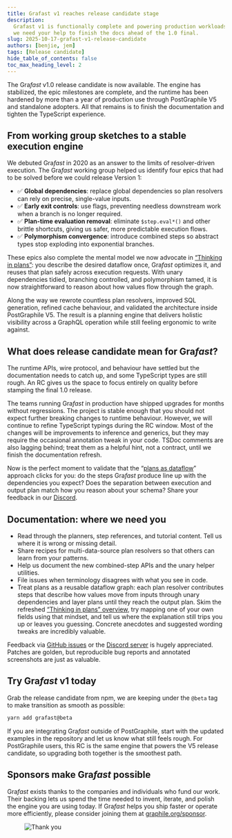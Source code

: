 ```yaml
---
title: Grafast v1 reaches release candidate stage
description:
  Grafast v1 is functionally complete and powering production workloads, now
  we need your help to finish the docs ahead of the 1.0 final.
slug: 2025-10-17-grafast-v1-release-candidate
authors: [benjie, jem]
tags: [Release candidate]
hide_table_of_contents: false
toc_max_heading_level: 2
---
```



<div className={styles.intro}>

The Gra*fast* v1.0 release candidate is now available. The engine has stabilized, the
epic milestones are complete, and the runtime has been hardened by more than a year of
production use through PostGraphile V5 and standalone adopters. All that
remains is to finish the documentation and tighten the TypeScript experience.

</div>

## From working group sketches to a stable execution engine

We debuted Gra*fast* in 2020 as an answer to the limits of resolver-driven
execution. The Gra*fast* working group helped us identify four epics that had
to be solved before we could release Version 1:

- ✅ **Global dependencies**: replace global dependencies so plan resolvers can
  rely on precise, single-value inputs.
- ✅ **Early exit controls**: use flags, preventing needless downstream work
  when a branch is no longer required.
- ✅ **Plan-time evaluation removal**: eliminate `$step.eval*()` and other brittle
  shortcuts, giving us safer, more predictable execution flows.
- ✅ **Polymorphism convergence**: introduce combined steps so abstract types
  stop exploding into exponential branches.

These epics also complete the mental model we now advocate in
[“Thinking in plans”](/grafast/flow): you describe the desired dataflow once,
Gra*fast* optimizes it, and reuses that plan safely across execution requests.
With unary dependencies tidied, branching controlled, and polymorphism tamed,
it is now straightforward to reason about how values flow through the graph.

<!-- truncate-->

Along the way we rewrote countless plan resolvers, improved SQL generation,
refined cache behaviour, and validated the architecture inside PostGraphile V5.
The result is a planning engine that delivers holistic visibility across a
GraphQL operation while still feeling ergonomic to write against.

## What does release candidate mean for Gra*fast*?

The runtime APIs, wire protocol, and behaviour have settled but the documentation
needs to catch up, and some TypeScript types are still rough. An RC gives us
the space to focus entirely on quality before stamping the final 1.0 release.

The teams running Gra*fast* in production have shipped upgrades for months without
regressions. The project is stable enough that you should not expect further breaking
changes to runtime behaviour. However, we will continue to refine TypeScript typings
during the RC window. Most of the changes will be improvements to inference and generics,
but they may require the occasional annotation tweak in your code. TSDoc comments are
also lagging behind; treat them as a helpful hint, not a contract, until we finish the
documentation refresh.

Now is the perfect moment to validate that the “[plans as dataflow](/grafast/flow)” approach
clicks for you: do the steps Gra*fast* produce line up with the dependencies you
expect? Does the separation between execution and output plan match how you
reason about your schema? Share your feedback in our [Discord](https://discord.gg/graphile).

## Documentation: where we need you

- Read through the planners, step references, and tutorial content. Tell us
  where it is wrong or missing detail.
- Share recipes for multi-data-source plan resolvers so that others can learn
  from your patterns.
- Help us document the new combined-step APIs and the unary helper utilities.
- File issues when terminology disagrees with what you see in code.
- Treat plans as a reusable dataflow graph: each plan resolver contributes steps
  that describe how values move from inputs through unary dependencies and layer
  plans until they reach the output plan. Skim the refreshed
  [“Thinking in plans” overview](/grafast/flow), try mapping one of your own
  fields using that mindset, and tell us where the explanation still trips you
  up or leaves you guessing. Concrete anecdotes and suggested wording tweaks are
  incredibly valuable.

Feedback via [GitHub issues](https://github.com/graphile/crystal) or the
[Discord server](https://discord.gg/graphile) is hugely appreciated. Patches
are golden, but reproducible bug reports and annotated screenshots are just as
valuable.

## Try Gra*fast* v1 today

Grab the release candidate from npm, we are keeping under the `@beta` tag to
make transition as smooth as possible:

```bash
yarn add grafast@beta
```

If you are integrating Gra*fast* outside of PostGraphile, start with the
updated examples in the repository and let us know what still feels rough. For
PostGraphile users, this RC is the same engine that powers the V5 release
candidate, so upgrading both together is the smoothest path.

## Sponsors make Gra*fast* possible

Gra*fast* exists thanks to the companies and individuals who fund our work.
Their backing lets us spend the time needed to invent, iterate, and polish the
engine you are using today. If Gra*fast* helps you ship faster or operate more
efficiently, please consider joining them at
[graphile.org/sponsor](https://graphile.org/sponsor).

<figure>

![Thank you](../static/img/news/thank-you.svg)

</figure>

